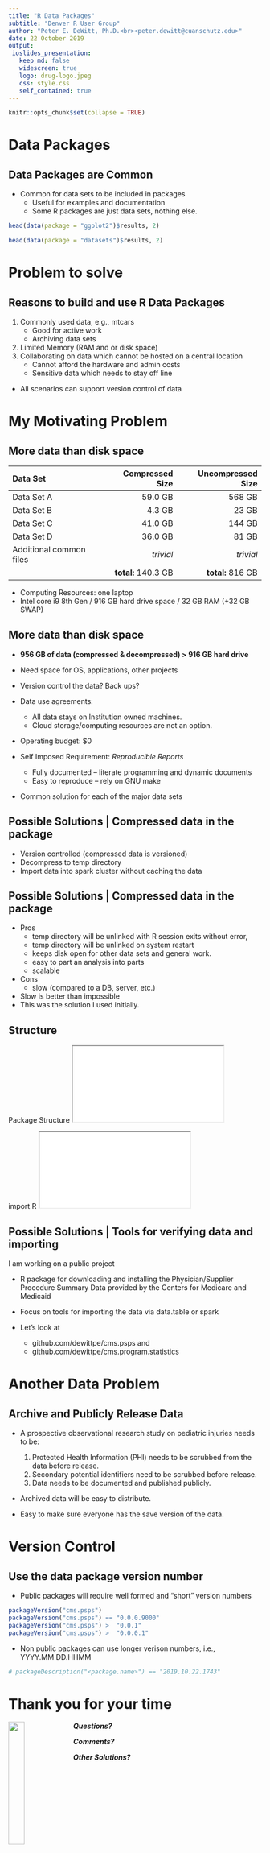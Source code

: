```yaml
---
title: "R Data Packages"
subtitle: "Denver R User Group"
author: "Peter E. DeWitt, Ph.D.<br><peter.dewitt@cuanschutz.edu>"
date: 22 October 2019
output:
 ioslides_presentation:
   keep_md: false
   widescreen: true
   logo: drug-logo.jpeg
   css: style.css
   self_contained: true
---
```



```r
knitr::opts_chunk$set(collapse = TRUE)
```


# Data Packages

## Data Packages are Common
* Common for data sets to be included in packages
    * Useful for examples and documentation
    * Some R packages are just data sets, nothing else.

```r
head(data(package = "ggplot2")$results, 2)

head(data(package = "datasets")$results, 2)
```



# Problem to solve

## Reasons to build and use R Data Packages

1. Commonly used data, e.g., mtcars
    * Good for active work
    * Archiving data sets
2. Limited Memory (RAM and or disk space)
3. Collaborating on data which cannot be hosted on a central location
    * Cannot afford the hardware and admin costs
    * Sensitive data which needs to stay off line

* All scenarios can support version control of data

# My Motivating Problem

## More data than disk space

| Data Set                | Compressed Size     | Uncompressed Size  |
| :---------              | ------------------: | -----------------: |
| Data Set A              |             59.0 GB |            568 GB  |
| Data Set B              |              4.3 GB |             23 GB  |
| Data Set C              |             41.0 GB |            144 GB  |
| Data Set D              |             36.0 GB |             81 GB  |
| Additional common files |           *trivial* |         *trivial*  |
|                         | **total:** 140.3 GB | **total:** 816 GB  |

* Computing Resources: one laptop
 * Intel core i9 8th Gen / 916 GB hard drive space / 32 GB RAM (+32 GB SWAP)

## More data than disk space

* **956 GB of data (compressed & decompressed) > 916 GB hard drive**

* Need space for OS, applications, other projects
* Version control the data?  Back ups?

* Data use agreements:
    * All data stays on Institution owned machines.
    * Cloud storage/computing resources are not an option.

* Operating budget: $0

* Self Imposed Requirement: *Reproducible Reports*
    * Fully documented -- literate programming and dynamic documents
    * Easy to reproduce -- rely on GNU make

* Common solution for each of the major data sets

## Possible Solutions | Compressed data in the package

* Version controlled (compressed data is versioned)
* Decompress to temp directory
* Import data into spark cluster without caching the data

## Possible Solutions | Compressed data in the package

* Pros
    * temp directory will be unlinked with R session exits without error,
    * temp directory will be unlinked on system restart
    * keeps disk open for other data sets and general work.
    * easy to part an analysis into parts
    * scalable

* Cons
    * slow (compared to a DB, server, etc.)

* Slow is better than impossible
* This was the solution I used initially.

## Structure

<div class="box13">
Package Structure
<iframe src="tree1.txt.html"></iframe>
</div>
<div class="box23">
import.R
<iframe src="import.R.html"></iframe>
</div>

## Possible Solutions | Tools for verifying data and importing

I am working on a public project

* R package for downloading and installing the Physician/Supplier Procedure
Summary Data provided by the Centers for Medicare and Medicaid

* Focus on tools for importing the data via data.table or spark

* Let's look at
     * github.com/dewittpe/cms.psps and
     * github.com/dewittpe/cms.program.statistics

# Another Data Problem

## Archive and Publicly Release Data

* A prospective observational research study on pediatric injuries needs to
be:

    1. Protected Health Information (PHI) needs to be scrubbed from the data
    before release.
    2. Secondary potential identifiers need to be scrubbed before release.
    3. Data needs to be documented and published publicly.

* Archived data will be easy to distribute.
* Easy to make sure everyone has the save version of the data.

# Version Control

## Use the data package version number

* Public packages will require well formed and "short" version numbers

```r
packageVersion("cms.psps")
packageVersion("cms.psps") == "0.0.0.9000"
packageVersion("cms.psps") >  "0.0.1"
packageVersion("cms.psps") >  "0.0.0.1"
```


* Non public packages can use longer verison numbers, i.e., YYYY.MM.DD.HHMM


```r
# packageDescription("<package.name>") == "2019.10.22.1743"
```


# Thank you for your time

<img width=25% src="drug-logo.jpeg" align='left'> </img>

**_Questions?_**

**_Comments?_**

**_Other Solutions?_**

